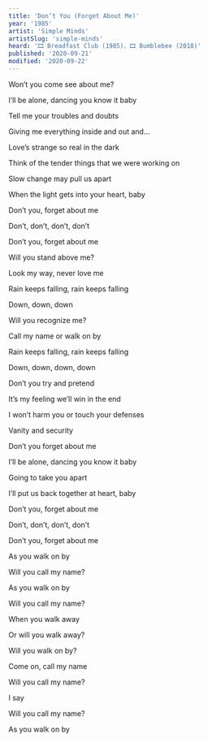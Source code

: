 ```yaml
---
title: 'Don’t You (Forget About Me)'
year: '1985'
artist: 'Simple Minds'
artistSlug: 'simple-minds'
heard: '🎞 Breadfast Club (1985)、🎞 Bumblebee (2018)'
published: '2020-09-21'
modified: '2020-09-22'
---
```


<LyricSection>

Won&rsquo;t you come see about me?

I&rsquo;ll be alone, dancing you know it baby

Tell me your troubles and doubts

Giving me everything inside and out and...

Love&rsquo;s strange so real in the dark

Think of the tender things that we were working on

Slow change may pull us apart

When the light gets into your heart, baby

</LyricSection>

<LyricSection>

Don&rsquo;t you, forget about me

Don&rsquo;t, don&rsquo;t, don&rsquo;t, don&rsquo;t

Don&rsquo;t you, forget about me

</LyricSection>

<LyricSection>

Will you stand above me?

Look my way, never love me

Rain keeps falling, rain keeps falling

Down, down, down

Will you recognize me?

Call my name or walk on by

Rain keeps falling, rain keeps falling

Down, down, down, down

</LyricSection>

<LyricSection>

Don&rsquo;t you try and pretend

It&rsquo;s my feeling we&rsquo;ll win in the end

I won&rsquo;t harm you or touch your defenses

Vanity and security

</LyricSection>

<LyricSection>

Don&rsquo;t you forget about me

I&rsquo;ll be alone, dancing you know it baby

Going to take you apart

I&rsquo;ll put us back together at heart, baby

Don&rsquo;t you, forget about me

Don&rsquo;t, don&rsquo;t, don&rsquo;t, don&rsquo;t

Don&rsquo;t you, forget about me

</LyricSection>

<LyricSection>

As you walk on by

Will you call my name?

As you walk on by

Will you call my name?

When you walk away

</LyricSection>

<LyricSection>

Or will you walk away?

Will you walk on by?

Come on, call my name

Will you call my name?

I say

Will you call my name?

As you walk on by

</LyricSection>
